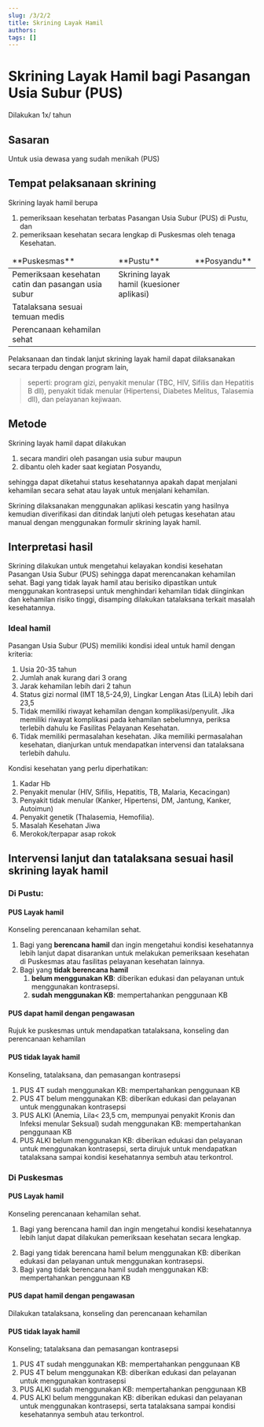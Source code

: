 ```yaml
---
slug: /3/2/2
title: Skrining Layak Hamil
authors: 
tags: []
---
```

# Skrining Layak Hamil bagi Pasangan Usia Subur (PUS)
Dilakukan 1x/ tahun
## Sasaran
Untuk usia dewasa yang sudah menikah (PUS)
## Tempat pelaksanaan skrining
Skrining layak hamil berupa 
1. pemeriksaan kesehatan terbatas Pasangan Usia Subur (PUS) di Pustu, dan 
2. pemeriksaan kesehatan secara lengkap di Puskesmas oleh tenaga Kesehatan. 

<table>
  <thead>
    <td>**Puskesmas**</td>
    <td>**Pustu**</td>
    <td>**Posyandu**</td>
  </thead>
  <tbody>
    <tr>
      <td>Pemeriksaan kesehatan catin dan pasangan usia subur</td>
      <td colSpan={2} rowSpan={3}>Skrining layak hamil (kuesioner aplikasi)</td>
    </tr>
    <tr>
      <td>Tatalaksana sesuai temuan medis</td>
    </tr>
    <tr>
      <td>Perencanaan kehamilan sehat</td>
    </tr>
  </tbody>
</table>

Pelaksanaan dan tindak lanjut skrining layak hamil dapat dilaksanakan secara terpadu dengan program lain, 
> seperti: program gizi, penyakit menular (TBC, HIV, Sifilis dan Hepatitis B dll), penyakit tidak menular (Hipertensi, Diabetes Melitus, Talasemia dll), dan pelayanan kejiwaan.

## Metode
Skrining layak hamil dapat dilakukan 
1. secara mandiri oleh pasangan usia subur maupun 
2. dibantu oleh kader saat kegiatan Posyandu, 

sehingga dapat diketahui status kesehatannya apakah dapat menjalani kehamilan secara sehat atau layak untuk menjalani kehamilan. 

Skrining dilaksanakan menggunakan aplikasi kescatin yang hasilnya kemudian diverifikasi dan ditindak lanjuti oleh petugas kesehatan atau manual dengan menggunakan formulir skrining layak hamil.

## Interpretasi hasil
Skrining dilakukan untuk mengetahui kelayakan kondisi kesehatan Pasangan Usia Subur (PUS) sehingga dapat merencanakan kehamilan sehat. Bagi yang tidak layak hamil atau berisiko dipastikan untuk menggunakan kontrasepsi untuk menghindari kehamilan tidak diinginkan dan kehamilan risiko tinggi, disamping dilakukan tatalaksana terkait masalah kesehatannya.
### Ideal hamil
Pasangan Usia Subur (PUS) memiliki kondisi ideal untuk hamil dengan kriteria:
1) Usia 20-35 tahun
2) Jumlah anak kurang dari 3 orang
3) Jarak kehamilan lebih dari 2 tahun
4) Status gizi normal (IMT 18,5-24,9), Lingkar Lengan Atas (LiLA) lebih dari 23,5
5) Tidak memiliki riwayat kehamilan dengan komplikasi/penyulit. Jika memiliki riwayat komplikasi pada kehamilan sebelumnya, periksa terlebih dahulu ke Fasilitas Pelayanan Kesehatan.
6) Tidak memiliki permasalahan kesehatan. Jika memiliki permasalahan kesehatan, dianjurkan untuk mendapatkan intervensi dan tatalaksana terlebih dahulu.


Kondisi kesehatan yang perlu diperhatikan:
1) Kadar Hb
2) Penyakit menular (HIV, Sifilis, Hepatitis, TB, Malaria, Kecacingan)
3) Penyakit tidak menular (Kanker, Hipertensi, DM, Jantung, Kanker, Autoimun)
4) Penyakit genetik (Thalasemia, Hemofilia).
5) Masalah Kesehatan Jiwa
6) Merokok/terpapar asap rokok

## Intervensi lanjut dan tatalaksana sesuai hasil skrining layak hamil
### Di Pustu:
#### PUS Layak hamil
Konseling perencanaan kehamilan sehat.
1) Bagi yang **berencana hamil** dan ingin mengetahui kondisi kesehatannya lebih lanjut dapat disarankan untuk melakukan pemeriksaan kesehatan di Puskesmas atau fasilitas pelayanan kesehatan lainnya.
2) Bagi yang **tidak berencana hamil** 
    1. **belum menggunakan KB**: diberikan edukasi dan pelayanan untuk menggunakan kontrasepsi.
    2. **sudah menggunakan KB**: mempertahankan penggunaan KB

#### PUS dapat hamil dengan pengawasan
Rujuk ke puskesmas untuk mendapatkan tatalaksana, konseling dan perencanaan kehamilan
#### PUS tidak layak hamil
Konseling, tatalaksana, dan pemasangan kontrasepsi
1) PUS 4T sudah menggunakan KB: mempertahankan penggunaan KB
2) PUS 4T belum menggunakan KB: diberikan edukasi dan pelayanan untuk menggunakan kontrasepsi
3) PUS ALKI (Anemia, Lila\< 23,5 cm, mempunyai penyakit Kronis dan Infeksi menular Seksual) sudah menggunakan KB: mempertahankan penggunaan KB
4) PUS ALKI belum menggunakan KB: diberikan edukasi dan pelayanan untuk menggunakan kontrasepsi, serta dirujuk untuk mendapatkan tatalaksana sampai kondisi kesehatannya sembuh atau terkontrol.

### Di Puskesmas
#### PUS Layak hamil
Konseling perencanaan kehamilan sehat.
1. Bagi yang berencana hamil dan ingin mengetahui kondisi kesehatannya lebih lanjut dapat dilakukan pemeriksaan kesehatan secara lengkap.
2) Bagi yang tidak berencana hamil belum menggunakan KB: diberikan edukasi dan pelayanan untuk menggunakan kontrasepsi.
3) Bagi yang tidak berencana hamil sudah menggunakan KB: mempertahankan penggunaan KB
#### PUS dapat hamil dengan pengawasan
Dilakukan tatalaksana, konseling dan perencanaan kehamilan
#### PUS tidak layak hamil
Konseling; tatalaksana dan pemasangan kontrasepsi
1) PUS 4T sudah menggunakan KB: mempertahankan penggunaan KB
2) PUS 4T belum menggunakan KB: diberikan edukasi dan pelayanan untuk menggunakan kontrasepsi
3) PUS ALKI sudah menggunakan KB: mempertahankan penggunaan KB
4) PUS ALKI belum menggunakan KB: diberikan edukasi dan pelayanan untuk menggunakan kontrasepsi, serta tatalaksana sampai kondisi kesehatannya sembuh atau terkontrol.

